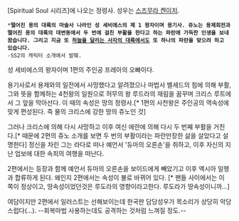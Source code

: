 [Spiritual Soul 시리즈]에 나오는 정령사. 성우는 [[스즈무라 켄이치]].

 *'''떨어진 용의 대륙의 마술사 나라인 성 세비에스의 제 1 왕자이며 용기사. 쥬노는 용제회전과 떨어진 용의 대륙의 대변동에서 두 번에 걸친 부활을 한다고 하는 파란에 가득찬 인생을 보내 왔습니다. 그리고 지금 또 [[하늘을 달리는 사자의 대륙]]에서도 또 하나의 파란을 맞으려 하고 있습니다.'''
 -SS2의 캐릭터 소개에서 발췌.

성 세비에스의 왕자이며 1편의 주인공 프레아의 오빠이다.

용기사로서 용제와의 일전에서 사망했다고 알려졌으나 마법사 벨세드의 힘에 의해 부활, 그와 뜻을 함께하는 4천왕의 일원으로 허무의 왕 루드라의 재림을 꿈꾸며 크리스 루트에서 그 앞을 막아선다. 이 때의 속성은  땅의 정령사.[* 1편의 사천왕은 주인공의 역속성에 맞게 편성된다. 즉 물의 크리스에 강한 땅의 쥬노인 것]  

그러나 크리스에 의해 다시 사망하고 이후 여신 에란에 의해 다시 두 번째 부활을 거친다.[* 때문에 2편의 쥬노 소개를 보면 두 번의 부활이라는 파란만장한 삶을 살았다고 설명한다] 정신을 차린 그는 라다로 떠나 예언서 '듀마의 오른손'을 취하고, 이후 자신의 지난 업보에 대한 속죄의 여행을 떠난다.

2편에서는 등장과 함께 예언서 듀마의 오른손을 보이드에게 빼았기고 이후 액시아 일행과 합류하게 된다. 왜인지 2편에서는 속성이 불로 바뀌어 있다. [* 팬들 사이에서는 이 쪽이 정상이고, 땅속성이었던것은 루도라의 영향이라고한다. 루도라가 땅속성이니까...]

여담이지만 2편에서 일러스트는 선해보이는데 한국판 담당성우가 목소리가 상당히 악당스럽다(...). --회복마법 사용하는데도 공격하는 것처럼 느껴질 정도.--

